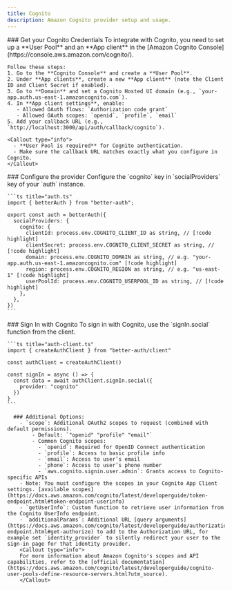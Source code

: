 ```yaml
---
title: Cognito
description: Amazon Cognito provider setup and usage.
---
```


<Steps>
  <Step>
    ### Get your Cognito Credentials
    To integrate with Cognito, you need to set up a **User Pool** and an **App client** in the [Amazon Cognito Console](https://console.aws.amazon.com/cognito/).

    Follow these steps:
    1. Go to the **Cognito Console** and create a **User Pool**.
    2. Under **App clients**, create a new **App client** (note the Client ID and Client Secret if enabled).
    3. Go to **Domain** and set a Cognito Hosted UI domain (e.g., `your-app.auth.us-east-1.amazoncognito.com`).
    4. In **App client settings**, enable:
       - Allowed OAuth flows: `Authorization code grant`
       - Allowed OAuth scopes: `openid`, `profile`, `email`
    5. Add your callback URL (e.g., `http://localhost:3000/api/auth/callback/cognito`).

    <Callout type="info">
      - **User Pool is required** for Cognito authentication.
      - Make sure the callback URL matches exactly what you configure in Cognito.
    </Callout>
  </Step>

  <Step>
    ### Configure the provider
    Configure the `cognito` key in `socialProviders` key of your `auth` instance.

    ```ts title="auth.ts"
    import { betterAuth } from "better-auth";

    export const auth = betterAuth({
      socialProviders: {
        cognito: {
          clientId: process.env.COGNITO_CLIENT_ID as string, // [!code highlight]
          clientSecret: process.env.COGNITO_CLIENT_SECRET as string, // [!code highlight]
          domain: process.env.COGNITO_DOMAIN as string, // e.g. "your-app.auth.us-east-1.amazoncognito.com" [!code highlight]
          region: process.env.COGNITO_REGION as string, // e.g. "us-east-1" [!code highlight]
          userPoolId: process.env.COGNITO_USERPOOL_ID as string, // [!code highlight]
        },
      },
    })
    ```
  </Step>

  <Step>
    ### Sign In with Cognito
    To sign in with Cognito, use the `signIn.social` function from the client.

    ```ts title="auth-client.ts"
    import { createAuthClient } from "better-auth/client"

    const authClient = createAuthClient()

    const signIn = async () => {
      const data = await authClient.signIn.social({
        provider: "cognito"
      })
    }
    ```

      ### Additional Options:
        - `scope`: Additional OAuth2 scopes to request (combined with default permissions).
            - Default: `"openid" "profile" "email"`
            - Common Cognito scopes:
              - `openid`: Required for OpenID Connect authentication
              - `profile`: Access to basic profile info
              - `email`: Access to user’s email
              - `phone`: Access to user’s phone number
              - `aws.cognito.signin.user.admin`: Grants access to Cognito-specific APIs
        - Note: You must configure the scopes in your Cognito App Client settings. [available scopes](https://docs.aws.amazon.com/cognito/latest/developerguide/token-endpoint.html#token-endpoint-userinfo)
        - `getUserInfo`: Custom function to retrieve user information from the Cognito UserInfo endpoint.
        - `additionalParams`: Additional URL [query arguments](https://docs.aws.amazon.com/cognito/latest/developerguide/authorization-endpoint.html#get-authorize) to add to the Authorization URL, for example set `identity_provider` to silently redirect your user to the sign-in page for that identity provider.
        <Callout type="info">
        For more information about Amazon Cognito's scopes and API capabilities, refer to the [official documentation](https://docs.aws.amazon.com/cognito/latest/developerguide/cognito-user-pools-define-resource-servers.html?utm_source).
        </Callout>
  </Step>
</Steps>
